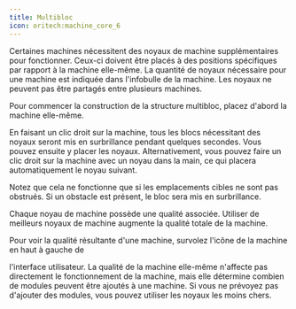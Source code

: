 ```yaml
---
title: Multibloc
icon: oritech:machine_core_6
---
```


<center>
<ModAsset location="oritech:area/machine_core" width={1000} />
</center>

Certaines machines nécessitent des noyaux de machine supplémentaires pour fonctionner. Ceux-ci doivent être placés à des positions spécifiques par rapport à la machine elle-même. La quantité de noyaux nécessaire pour une machine est indiquée dans l'infobulle de la machine. Les noyaux ne peuvent pas être partagés entre plusieurs machines.

Pour commencer la construction de la structure multibloc, placez d'abord la machine elle-même.

En faisant un clic droit sur la machine, tous les blocs nécessitant des noyaux seront mis en surbrillance pendant quelques secondes. Vous pouvez ensuite y placer les noyaux. Alternativement, vous pouvez faire un clic droit sur la machine avec un noyau dans la main, ce qui placera automatiquement le noyau suivant. 

Notez que cela ne fonctionne que si les emplacements cibles ne sont pas obstrués. Si un obstacle est présent, le bloc sera mis en surbrillance.

Chaque noyau de machine possède une qualité associée. Utiliser de meilleurs noyaux de machine augmente la qualité totale de la machine.

Pour voir la qualité résultante d'une machine, survolez l'icône de la machine en haut à gauche de 

l'interface utilisateur. La qualité de la machine elle-même n'affecte pas directement le fonctionnement de la machine, mais elle détermine combien de modules peuvent être ajoutés à une machine. Si vous ne prévoyez pas d'ajouter des modules, vous pouvez utiliser les noyaux les moins chers.